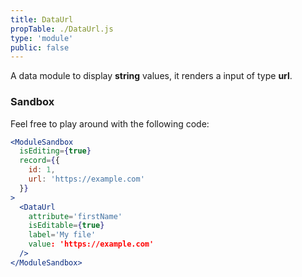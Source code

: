 ```yaml
---
title: DataUrl
propTable: ./DataUrl.js
type: 'module'
public: false
---
```


A data module to display **string** values, it renders a input of type **url**.

### Sandbox

Feel free to play around with the following code:

```jsx
<ModuleSandbox
  isEditing={true}
  record={{
    id: 1,
    url: 'https://example.com'
  }}
>
  <DataUrl
    attribute='firstName'
    isEditable={true}
    label='My file'
    value: 'https://example.com'
  />
</ModuleSandbox>
```
